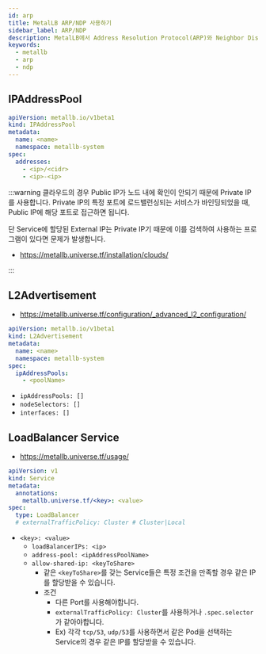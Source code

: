 ```yaml
---
id: arp
title: MetalLB ARP/NDP 사용하기
sidebar_label: ARP/NDP
description: MetalLB에서 Address Resolution Protocol(ARP)와 Neighbor Discovery Protocol(NDP) 사용하기
keywords:
  - metallb
  - arp
  - ndp
---
```


## IPAddressPool

```yaml
apiVersion: metallb.io/v1beta1
kind: IPAddressPool
metadata:
  name: <name>
  namespace: metallb-system
spec:
  addresses:
    - <ip>/<cidr>
    - <ip>-<ip>
```

:::warning
클라우드의 경우 Public IP가 노드 내에 확인이 안되기 때문에 Private IP를 사용합니다. Private IP의 특정 포트에 로드밸런싱되는 서비스가 바인딩되었을 때, Public IP에 해당 포트로 접근하면 됩니다.

단 Service에 할당된 External IP는 Private IP기 때문에 이를 검색하여 사용하는 프로그램이 있다면 문제가 발생합니다.

- https://metallb.universe.tf/installation/clouds/

:::

## L2Advertisement

- https://metallb.universe.tf/configuration/_advanced_l2_configuration/

```yaml
apiVersion: metallb.io/v1beta1
kind: L2Advertisement
metadata:
  name: <name>
  namespace: metallb-system
spec:
  ipAddressPools:
    - <poolName>
```

- `ipAddressPools: []`
- `nodeSelectors: []`
- `interfaces: []`

## LoadBalancer Service

- https://metallb.universe.tf/usage/

```yaml
apiVersion: v1
kind: Service
metadata:
  annotations:
    metallb.universe.tf/<key>: <value>
spec:
  type: LoadBalancer
  # externalTrafficPolicy: Cluster # Cluster|Local
```

- `<key>: <value>`
  - `loadBalancerIPs: <ip>`
  - `address-pool: <ipAddressPoolName>`
  - `allow-shared-ip: <keyToShare>`
    - 같은 `<keyToShare>`를 갖는 Service들은 특정 조건을 만족할 경우 같은 IP를 할당받을 수 있습니다.
    - 조건
      - 다른 Port를 사용해야합니다.
      - `externalTrafficPolicy: Cluster`를 사용하거나 `.spec.selector`가 같아야합니다.
      - Ex) 각각 `tcp/53`, `udp/53`를 사용하면서 같은 Pod을 선택하는 Service의 경우 같은 IP를 할당받을 수 있습니다.

